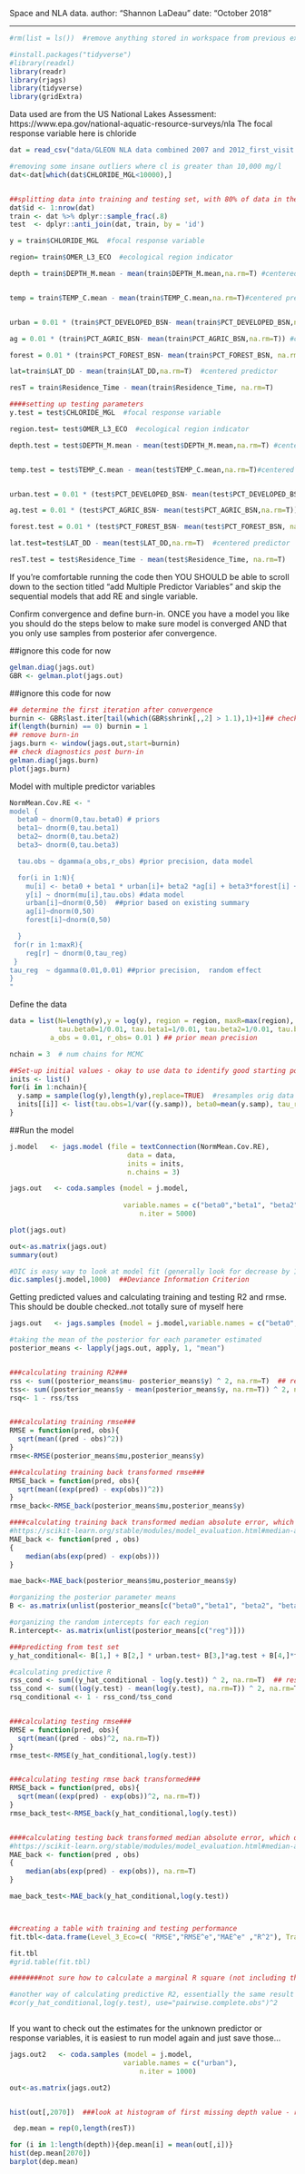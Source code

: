 
Space and NLA data. 
author: "Shannon LaDeau"
date: "October 2018"

---

```r
#rm(list = ls())  #remove anything stored in workspace from previous exercises

#install.packages("tidyverse")
#library(readxl)
library(readr)
library(rjags)
library(tidyverse)
library(gridExtra)
```


Data used are from the US National Lakes Assessment: https://www.epa.gov/national-aquatic-resource-surveys/nla
The focal response variable here is chloride

```r
dat = read_csv("data/GLEON NLA data combined 2007 and 2012_first_visit.csv") # note: read_csv needs readr package installed

#removing some insane outliers where cl is greater than 10,000 mg/l
dat<-dat[which(dat$CHLORIDE_MGL<10000),]


##splitting data into training and testing set, with 80% of data in the training set
dat$id <- 1:nrow(dat)
train <- dat %>% dplyr::sample_frac(.8)
test  <- dplyr::anti_join(dat, train, by = 'id')

y = train$CHLORIDE_MGL  #focal response variable

region= train$OMER_L3_ECO  #ecological region indicator

depth = train$DEPTH_M.mean - mean(train$DEPTH_M.mean,na.rm=T) #centered predictor


temp = train$TEMP_C.mean - mean(train$TEMP_C.mean,na.rm=T)#centered predictor


urban = 0.01 * (train$PCT_DEVELOPED_BSN- mean(train$PCT_DEVELOPED_BSN,na.rm=T)) #centered predictor - as proportion

ag = 0.01 * (train$PCT_AGRIC_BSN- mean(train$PCT_AGRIC_BSN,na.rm=T)) #centered predictor - as proportion

forest = 0.01 * (train$PCT_FOREST_BSN- mean(train$PCT_FOREST_BSN, na.rm=T)) #centered predictor - as proportion

lat=train$LAT_DD - mean(train$LAT_DD,na.rm=T)  #centered predictor

resT = train$Residence_Time - mean(train$Residence_Time, na.rm=T)

####setting up testing parameters
y.test = test$CHLORIDE_MGL  #focal response variable

region.test= test$OMER_L3_ECO  #ecological region indicator

depth.test = test$DEPTH_M.mean - mean(test$DEPTH_M.mean,na.rm=T) #centered predictor


temp.test = test$TEMP_C.mean - mean(test$TEMP_C.mean,na.rm=T)#centered predictor


urban.test = 0.01 * (test$PCT_DEVELOPED_BSN- mean(test$PCT_DEVELOPED_BSN,na.rm=T)) #centered predictor - as proportion

ag.test = 0.01 * (test$PCT_AGRIC_BSN- mean(test$PCT_AGRIC_BSN,na.rm=T)) #centered predictor - as proportion

forest.test = 0.01 * (test$PCT_FOREST_BSN- mean(test$PCT_FOREST_BSN, na.rm=T)) #centered predictor - as proportion

lat.test=test$LAT_DD - mean(test$LAT_DD,na.rm=T)  #centered predictor

resT.test = test$Residence_Time - mean(test$Residence_Time, na.rm=T)
```




If you're comfortable running the code then YOU SHOULD be able to scroll down to the section titled "add Multiple Predictor Variables" and skip the sequential models that add RE and single variable.

Confirm convergence and define burn-in. ONCE you have a model you like you should do the steps below to make sure model is converged AND that you only use samples from posterior afer convergence.

##ignore this code for now
```r
gelman.diag(jags.out)
GBR <- gelman.plot(jags.out)

```
##ignore this code for now
```r
## determine the first iteration after convergence
burnin <- GBR$last.iter[tail(which(GBR$shrink[,,2] > 1.1),1)+1]## check for no burn-in case
if(length(burnin) == 0) burnin = 1
## remove burn-in
jags.burn <- window(jags.out,start=burnin)
## check diagnostics post burn-in
gelman.diag(jags.burn)
plot(jags.burn)
```

Model with multiple predictor variables 

```r
NormMean.Cov.RE <- "
model {
  beta0 ~ dnorm(0,tau.beta0) # priors  
  beta1~ dnorm(0,tau.beta1)
  beta2~ dnorm(0,tau.beta2)
  beta3~ dnorm(0,tau.beta3)

  tau.obs ~ dgamma(a_obs,r_obs) #prior precision, data model

  for(i in 1:N){
    mu[i] <- beta0 + beta1 * urban[i]+ beta2 *ag[i] + beta3*forest[i] + reg[region[i]] # process model 
    y[i] ~ dnorm(mu[i],tau.obs) #data model
    urban[i]~dnorm(0,50)  ##prior based on existing summary
    ag[i]~dnorm(0,50)
    forest[i]~dnorm(0,50)

  }
 for(r in 1:maxR){  
    reg[r] ~ dnorm(0,tau_reg)
 }
tau_reg  ~ dgamma(0.01,0.01) ##prior precision,  random effect
}
"
```

Define the data

```r

data = list(N=length(y),y = log(y), region = region, maxR=max(region),  urban=urban, ag=ag, forest=forest,
            tau.beta0=1/0.01, tau.beta1=1/0.01, tau.beta2=1/0.01, tau.beta3=1/0.01,
          a_obs = 0.01, r_obs= 0.01 ) ## prior mean precision 

nchain = 3  # num chains for MCMC

##Set-up initial values - okay to use data to identify good starting points
inits <- list()
for(i in 1:nchain){
  y.samp = sample(log(y),length(y),replace=TRUE)  #resamples orig data 
  inits[[i]] <- list(tau.obs=1/var((y.samp)), beta0=mean(y.samp), tau_reg=1.2)
}

```

##Run the model
```r
j.model   <- jags.model (file = textConnection(NormMean.Cov.RE),
                             data = data,
                             inits = inits,
                             n.chains = 3)

```

```r
jags.out   <- coda.samples (model = j.model,
                              
                            variable.names = c("beta0","beta1", "beta2", "beta3", "tau.obs","tau_reg"), 
                                n.iter = 5000)

plot(jags.out)

out<-as.matrix(jags.out)
summary(out)

#DIC is easy way to look at model fit (generally look for decrease by 10 or more)
dic.samples(j.model,1000)  ##Deviance Information Criterion

```

Getting predicted values and calculating training and testing R2 and rmse. This should be double checked..not totally sure of myself here

```r
jags.out   <- jags.samples (model = j.model,variable.names = c("beta0","beta1", "beta2", "beta3", "reg","mu", "y"),  n.iter = 5000)

#taking the mean of the posterior for each parameter estimated
posterior_means <- lapply(jags.out, apply, 1, "mean")


###calculating training R2###
rss <- sum((posterior_means$mu- posterior_means$y) ^ 2, na.rm=T)  ## residual sum of squares
tss<- sum((posterior_means$y - mean(posterior_means$y, na.rm=T)) ^ 2, na.rm=T)  ## total sum of squares
rsq<- 1 - rss/tss


###calculating training rmse###
RMSE = function(pred, obs){
  sqrt(mean((pred - obs)^2))
}
rmse<-RMSE(posterior_means$mu,posterior_means$y)

###calculating training back transformed rmse###
RMSE_back = function(pred, obs){
  sqrt(mean((exp(pred) - exp(obs))^2))
}
rmse_back<-RMSE_back(posterior_means$mu,posterior_means$y)

####calculating training back transformed median absolute error, which doesn't overweight huge errors on outliers like rmse does
#https://scikit-learn.org/stable/modules/model_evaluation.html#median-absolute-error
MAE_back <- function(pred , obs)
{
    median(abs(exp(pred) - exp(obs)))
}

mae_back<-MAE_back(posterior_means$mu,posterior_means$y)

#organizing the posterior parameter means
B <- as.matrix(unlist(posterior_means[c("beta0","beta1", "beta2", "beta3")]))

#organizing the random intercepts for each region
R.intercept<- as.matrix(unlist(posterior_means[c("reg")]))

###predicting from test set
y_hat_conditional<- B[1,] + B[2,] * urban.test+ B[3,]*ag.test + B[4,]*forest.test + R.intercept[region.test]

#calculating predictive R
rss_cond <- sum((y_hat_conditional - log(y.test)) ^ 2, na.rm=T)  ## residual sum of squares
tss_cond <- sum((log(y.test) - mean(log(y.test), na.rm=T)) ^ 2, na.rm=T)  ## total sum of squares
rsq_conditional <- 1 - rss_cond/tss_cond


###calculating testing rmse###
RMSE = function(pred, obs){
  sqrt(mean((pred - obs)^2, na.rm=T))
}
rmse_test<-RMSE(y_hat_conditional,log(y.test))


###calculating testing rmse back transformed###
RMSE_back = function(pred, obs){
  sqrt(mean((exp(pred) - exp(obs))^2, na.rm=T))
}
rmse_back_test<-RMSE_back(y_hat_conditional,log(y.test))


####calculating testing back transformed median absolute error, which doesn't overweight huge errors on outliers like rmse does
#https://scikit-learn.org/stable/modules/model_evaluation.html#median-absolute-error
MAE_back <- function(pred , obs)
{
    median(abs(exp(pred) - exp(obs)), na.rm=T)
}

mae_back_test<-MAE_back(y_hat_conditional,log(y.test))



##creating a table with training and testing performance
fit.tbl<-data.frame(Level_3_Eco=c( "RMSE","RMSE^e","MAE^e" ,"R^2"), Train=c(rmse,rmse_back,mae_back,rsq), Test=c(rmse_test,rmse_back_test,mae_back_test,rsq_conditional))

fit.tbl                 
#grid.table(fit.tbl)

########not sure how to calculate a marginal R square (not including the intercept) in a bayesian framework...help..

#another way of calculating predictive R2, essentially the same result
#cor(y_hat_conditional,log(y.test), use="pairwise.complete.obs")^2



```




If you want to check out the estimates for the unknown predictor or response variables, it is easiest to run model again and just save those...

```r

jags.out2   <- coda.samples (model = j.model,
                            variable.names = c("urban"),
                                n.iter = 1000)

out<-as.matrix(jags.out2)


hist(out[,2070])  ###look at histogram of first missing depth value - row 2070

 dep.mean = rep(0,length(resT))

for (i in 1:length(depth)){dep.mean[i] = mean(out[,i])}
hist(dep.mean[2070])
barplot(dep.mean)
```

